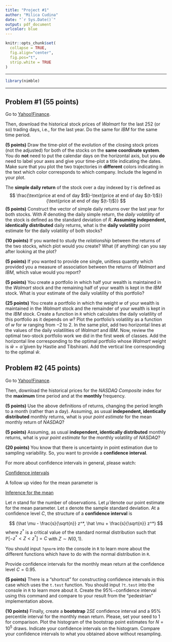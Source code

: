 ```yaml
---
title: "Project #1"
author: "Milica Cudina"
date: "`r Sys.Date()`"
output: pdf_document
urlcolor: blue
---
```

<!-- The author of this template is Dr. Gordan Zitkovic.-->
<!-- The code chunk below contains some settings that will  -->
<!-- make your R code look better in the output pdf file.  -->
<!-- If you are curious about what each option below does, -->
<!-- go to https://yihui.org/knitr/options/ -->
<!-- If not, feel free to disregard everything ...  -->
```r
knitr::opts_chunk$set(
  collapse = TRUE,
  fig.align="center",
  fig.pos="t",
  strip.white = TRUE
)
```
<!-- ... down to here. -->

---

```r
library(nimble)
```

---

## Problem #1 **(55 points)**
Go to [Yahoo!Finance](https://finance.yahoo.com).

Then, download the historical stock prices of *Walmart* for the last 252 (or so) trading days, i.e., for the last year. Do the same for *IBM* for the same time period. 

**(5 points)** Draw the time-plot of the evolution of the closing stock prices (not the adjusted) for both of the stocks on the **same coordinate system**. You do **not** need to put the calendar days on the horizontal axis, but you **do** need to label your axes and give your time-plot a title indicating the dates. Make sure that you plot the two trajectories in **different** colors indicating in the text which color corresponds to which company. Include the legend in your plot.    

The **simple daily return** of the stock over a day indexed by $t$ is defined as 
$$
\frac{\text{price at end of day $t$}-\text{price at end of day $(t-1)$}}{\text{price at end of day $(t-1)$}} 
$$
**(5 points)** Construct the vector of simple daily returns over the last year for both stocks. With $R$ denoting the daily simple return, the *daily volatility* of the stock is defined as the standard deviation of $R$. **Assuming independent, identically distributed** daily returns, what is the **daily volatility** point estimate for the daily volatility of both stocks?

**(10 points)** If you wanted to study the *relationship* between the returns of the two stocks, which plot would you create? What (if anything) can you say after looking at the plot?

**(5 points)** If you wanted to provide one single, unitless quantity which provided you a measure of association between the returns of *Walmart* and *IBM*, which value would you report?

**(5 points)** You create a portfolio in which half your wealth is maintained in the *Walmart* stock and the remaining half of your wealth is kept in the *IBM* stock. What is your estimate of the daily volatility of this portfolio? 

**(25 points)** You create a portfolio in which the weight $w$ of your wealth is maintained in the *Walmart* stock and the remainder of your wealth is kept in the *IBM* stock. Create a function in `R` which calculates the daily volatility of this portfolio as it depends on $w$? Plot the portfolio's volatility as a function of $w$ for $w$ ranging from $-2$ to $2$. In the same plot, add two horizontal lines at the values of the daily volatilities of *Walmart* and *IBM*. Now, review the optimal two-stock portfolio work we did in the first week of classes. Add the horizontal line corresponding to the optimal portfolio whose *Walmart* weight is $\hat w=\hat \alpha$ given by Hastie and Tibshirani. Add the vertical line corresponding to the optimal $\hat w$. 

## Problem #2 **(45 points)**
Go to [Yahoo!Finance](https://finance.yahoo.com).

Then, download the historical prices for the *NASDAQ Composite* index for the **maximum** time period and at the **monthly** frequency. 

**(5 points)** Use the above definitions of returns, changing the period length to a month (rather than a day). Assuming, as usual **independent, identically distributed** monthly returns, what is your *point estimate* for the mean monthly return of *NASDAQ*? 

**(5 points)** Assuming, as usual **independent, identically distributed** monthly returns, what is your *point estimate* for the monthly volatility of *NASDAQ*? 

**(20 points)** You know that there is uncertainty in point estimation due to sampling variability. So, you want to provide a **confidence interval**. 

For more about confidence intervals in general, please watch:

[Confidence intervals](https://www.youtube.com/watch?v=A6_W8qY8zJo&list=PLkIselvEzpM4SHQojH116fYAQJLaN_4Xo)

A follow up video for the mean parameter is

[Inference for the mean](https://www.youtube.com/watch?v=RYVIGj1l4xs&list=PLkIselvEzpM5G3IO1tzQ-DUThsJKQzQCD)

Let $n$ stand for the number of observations. Let $\hat\mu$ denote our point estimate for the mean parameter. Let $s$ denote the sample standard deviation. At a confidence level $C$, the structure of a **confidence interval** is

$$
  (\hat \mu - \frac{s}{\sqrt{n}} z^*, \hat \mu + \frac{s}{\sqrt{n}} z^*)
$$
where $z^*$ is a critical value of the standard normal distribution such that $\mathbb{P}[-z^* < Z < z^*]=C$ with $Z \sim N(0,1)$. 

You should input `?qnorm` into the console in `R` to learn more about the different functions which have to do with the normal distribution in `R`. 

Provide confidence intervals for the monthly mean return at the confidence level $C=0.95$. 

**(5 points)** There is a "shortcut" for constructing confidence intervals in this case which uses the `t.test` function. You should input `?t.test` into the console in `R` to learn more about it. Create the $95\%-$confidence interval using this command and compare to your result from the "pedestrian" implementation above. 

**(10 points)** Finally, create a **bootstrap** $2SE$ confidence interval and a $95\%$ percentile interval for the monthly mean return. Please, set your seed to $1$ for comparison. Plot the histogram of the bootstrap point estimates for $N=10^5$ draws. Indicate your confidence intervals on the histogram. Compare your confidence intervals to what you obtained above without resampling. 

